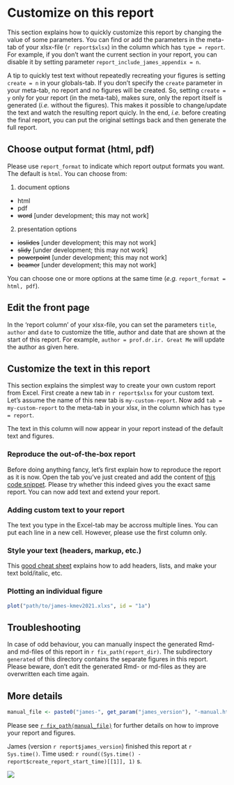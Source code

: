 # Customize on this report
This section explains how to quickly customize this report by changing the value of some parameters. You can find or add the parameters in the meta-tab of your xlsx-file (``r report$xlsx``) in the column which has `type = report`. For example, if you don't want the current section in your report, you can disable it by setting parameter `report_include_james_appendix = n`.

A tip to quickly test text without repeatedly recreating your figures is setting `create = n` in your globals-tab. If you don't specify the `create` parameter in your meta-tab, no report and no figures will be created. So, setting `create = y` only for your report (in the meta-tab), makes sure, only the report itself is generated (*i.e.* without the figures). This makes it possible to change/update the text and watch the resulting report quicly. In the end, *i.e.* before creating the final report, you can put the original settings back and then generate the full report.

## Choose output format (html, pdf)
Please use `report_format` to indicate which report output formats you want. The default is `html`. You can choose from:

1. document options
- html
- pdf
- ~~word~~ [under development; this may not work]
2. presentation options
- ~~ioslides~~ [under development; this may not work]
- ~~slidy~~ [under development; this may not work]
- ~~powerpoint~~ [under development; this may not work]
- ~~beamer~~ [under development; this may not work]

You can choose one or more options at the same time (*e.g.* `report_format = html, pdf`).

## Edit the front page
In the 'report column' of your xlsx-file, you can set the parameters `title`, `author` and `date` to customize the title, author and date that are shown at the start of this report. For example, `author = prof.dr.ir. Great Me` will update the author as given here.

## Customize the text in this report
This section explains the simplest way to create your own custom report from Excel. First create a new tab in ``r report$xlsx`` for your custom text. Let's assume the name of this new tab is `my-custom-report`. Now add `tab = my-custom-report` to the meta-tab in your xlsx, in the column which has `type = report`.

The text in this column will now appear in your report instead of the default text and figures.

### Reproduce the out-of-the-box report
Before doing anything fancy, let's first explain how to reproduce the report as it is now. Open the tab you've just created and add the content of [this code snippet](`r get_param("report_james_appendix_path")`). Please try whether this indeed gives you the exact same report. You can now add text and extend your report.

### Adding custom text to your report
The text you type in the Excel-tab may be accross multiple lines. You can put each line in a new cell. However, please use the first column only.

### Style your text (headers, markup, etc.)
This [good cheat sheet](https://github.com/adam-p/markdown-here/wiki/Markdown-Cheatsheet) explains how to add headers, lists, and make your text bold/italic, etc.

### Plotting an individual figure
```r
plot("path/to/james-kmev2021.xlxs", id = "1a")
```

## Troubleshooting
In case of odd behaviour, you can manually inspect the generated Rmd- and md-files of this report in ``r fix_path(report_dir)``. The subdirectory `generated` of this directory contains the separate figures in this report. Please beware, don't edit the generated Rmd- or md-files as they are overwritten each time again.

## More details
```r
manual_file <- paste0("james-", get_param("james_version"), "-manual.html")
```

Please see [`r fix_path(manual_file)`](the manual) for further details on how to improve your report and figures.

James (version ``r report$james_version``) finished this report at `r Sys.time()`. Time used: `r round((Sys.time() - report$create_report_start_time)[[1]], 1)` s.

![](./ext/img/james-serves-90-110px.png)
